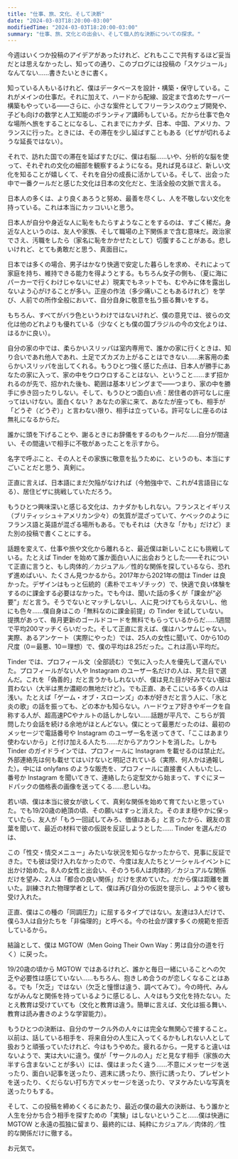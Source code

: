 ```yaml
---
title: "仕事、旅、文化、そして決断"
date: "2024-03-03T18:20:00-03:00"
modifiedTime: "2024-03-03T18:20:00-03:00"
summary: "仕事、旅、文化との出会い、そして個人的な決断についての探求。"
---
```


今週はいくつか投稿のアイデアがあったけれど、どれもここで共有するほど妥当だとは思えなかったし、知っての通り、このブログには投稿の「スケジュール」なんてない……書きたいときに書く。

知っている人もいるけれど、僕はデータベースを設計・構築・保守している。これがメインの仕事だ。それに加えて、ハードから配線、設定まで含めたサーバー構築もやっている——さらに、小さな案件としてフリーランスのウェブ開発や、子ども向けの数学と人工知能のボランティア講師もしている。だから仕事で色々な場所へ旅をすることになるし、これまでにカナダ、日本、中国、アメリカ、フランスに行った。ときには、その滞在を少し延ばすこともある（ビザが切れるような延長ではない）。

それで、訪れた国での滞在を延ばすたびに、僕は右脳……いや、分析的な脳を使って、それぞれの文化の細部を観察するようになる。見れば見るほど、新しい文化を知ることが嬉しくて、それを自分の成長に活かしている。そして、出会った中で一番クールだと感じた文化は日本の文化だと、生活全般の文脈で言える。

日本人の多くは、より良くあろうと努め、最善を尽くし、人を不敬しない文化を持っている。これは本当にカッコいいと思う。

日本人が自分や身近な人に恥をもたらすようなことをするのは、すごく稀だ。身近な人というのは、友人や家族、そして職場の上下関係まで含む意味だ。政治家でさえ、汚職をしたら（家名に恥をかかせたとして）切腹することがある。悲しいけれど、とても勇敢だと思う、真面目に。

日本では多くの場合、男子はかなり快適で安定した暮らしを求め、それによって家庭を持ち、維持できる能力を得ようとする。もちろん女子の側も、（夏に海にパーカーで行くわけじゃないにせよ）現実でもネットでも、むやみに体を露出しないよう心がけることが多い。正座の作法（多少痛いこともあるけれど）を学び、人前での所作全般において、自分自身に敬意を払う振る舞いをする。

もちろん、すべてがバラ色というわけではないけれど、僕の意見では、彼らの文化は他のどれよりも優れている（少なくとも僕の国ブラジルの今の文化よりは、はるかに良い）。

自分の家の中では、柔らかいスリッパは室内専用で、誰かの家に行くときは、知り合いであれ他人であれ、土足でズカズカ上がることはできない……来客用の柔らかいスリッパを出してくれる。もうひとつ強く感じた点は、日本人が勝手にあなたの家に入って、家の中をウロウロすることはない、ということ……まず招かれるのが先で、招かれた後も、範囲は基本リビングまで——つまり、家の中を勝手に歩き回ったりしない。そして、もうひとつ面白い点：居住者の許可なしに座ってはいけない。面白くない？ あなたの家に来て、あなたが座っても、相手が「どうぞ（どうぞ）」と言わない限り、相手は立っている。許可なしに座るのは無礼になるからだ。

誰かに頭を下げることや、謝るときにお辞儀をするのもクールだ……自分が間違い、その間違いで相手に不敬があったことを示すから。

名字で呼ぶこと、その人とその家族に敬意を払うために、というのも、本当にすごいことだと思う、真剣に。

正直に言えば、日本語にまだ欠陥がなければ（今勉強中で、これが4言語目になる）、居住ビザに挑戦していただろう。

もうひとつ興味深いと感じる文化は、カナダかもしれない。フランスとイギリス（ブリティッシュ＋アメリカン少々）の気質が混ざっていて、ケベックのようにフランス語と英語が混ざる場所もある。でもそれは（大きな「かも」だけど）また別の投稿で書くことにする。

話題を変えて、仕事や旅や文化から離れると、最近僕は新しいことにも挑戦している。たとえば Tinder を始めて誰か面白い人に出会おうとした——それについて正直に言うと、もし肉体的／カジュアル／性的な関係を探しているなら、恐れず進めばいい、たくさん見つかるから。2017年から2021年の間は Tinder は良かった。デザインはもっと伝統的（素朴でエキゾチック）で、快適で良い体験をするのに課金する必要はなかった。でも今は、聞いた話の多くが「課金が“必要”」だと言う。そうでないとマッチしないし、人に見つけてもらえないし、他にも色々……僕自身はこの「無料なのに課金前提」の Tinder を試していない。提携があって、毎月更新のゴールドコードを無料でもらっているからだ……1週間で平均200マッチくらいだった。そして正直に言えば、僕はハンサムじゃない。実際、あるアンケート（実際にやった）では、25人の女性に聞いて、0から10の尺度（0＝最悪、10＝理想）で、僕の平均は8.25だった。これは高い平均だ。

Tinder では、プロフィール文（全部読む）で気に入った人を優先して選んでいた。プロフィールがない人や Instagram のユーザー名だけの人は、見た目で選んだ。これを「偽善的」だと言うかもしれないが、僕は見た目が好みでない服は買わない（大半は黒か濃紺の無地だけど）。でも正直、あそこにいる多くの人は浅い。たとえば「ゲーム・オブ・スローンズ」の本が好きだと言う人に、「氷と炎の歌」の話を振っても、どの本かも知らない。ハードウェア好きやギークを自称する人が、超高速PCやナルトの話しかしない……話題が平凡で、こちらが質問したり会話を続ける余地がほとんどない。僕にとって最悪だったのは、最初のメッセージで電話番号や Instagram のユーザー名を送ってきて、「ここはあまり使わないから」と付け加える人たち……だからアカウントを消した。しかも Tinder のガイドラインでは、プロフィールに Instagram を載せるのは禁止だ。外部連絡先は何も載せてはいけないと明記されている（実際、何人かは通報した）。中には onlyfans のような販売を、プロフィールに直接書く人もいたし、番号か Instagram を聞いてきて、連絡したら定型文から始まって、すぐにヌードパックの価格表の画像を送ってくる……悲しいね。

若い頃、僕は本当に彼女が欲しくて、真剣な関係を始めて育てたいと思っていた。でも19/20歳の絶頂の頃、その願いはすっと消えた。そのまま穏やかに保っていたら、友人が「もう一回試してみろ、価値はある」と言ったから、親友の言葉を聞いて、最近の材料で彼の仮説を反証しようとした…… Tinder を選んだのは、

この「性交・情交メニュー」みたいな状況を知らなかったからで、見事に反証できた。でも彼は受け入れなかったので、今度は友人たちとソーシャルイベントに出かけ始めた。8人の女性と出会い、そのうち6人は肉体的／カジュアルな関係だけを望み、2人は「都合の良い関係」だけを求めていた。だから僕は距離を置いた。訓練された物理学者として、僕は再び自分の仮説を提示し、ようやく彼も受け入れた。

正直、僕はこの種の「同調圧力」に屈するタイプではない。友達は3人だけで、僕ら3人は自分たちを「非倫理的」と呼べる。今の社会が課す多くの規範を拒否しているから。

結論として、僕は MGTOW（Men Going Their Own Way：男は自分の道を行く）に戻った。

19/20歳の頃から MGTOW ではあるけれど、誰かと毎日一緒にいることへの欠乏や必要性は感じていない……もちろん、抱きしめ合うのが恋しくなることはある。でも「欠乏」ではない（欠乏と憧憬は違う、調べてみて）。今の時代、みんながみんなと関係を持っているように感じるし、人々はもう文化を持たない。たとえ教育は受けていても（文化と教育は違う。簡単に言えば、文化は振る舞い、教育は読み書きのような学習能力）。

もうひとつの決断は、自分のサークル外の人々には完全な無関心で接すること。以前は、話している相手を、将来自分の人生に入ってくるかもしれない人として扱おうと頑張っていたけれど、今はもうやめた。疲れるから。一見すると違いはないようで、実は大いに違う。僕が「サークルの人」だと見なす相手（家族の大半すら含まないことが多い）には、僕はまったく違う……不意にメッセージを送ったり、面白い記事を送ったり、週末に誘ったり、旅行に誘ったり、プレゼントを送ったり、くだらない打ち方でメッセージを送ったり、マヌケみたいな写真を送ったりもする。

そして、この投稿を締めくくるにあたり、最近の僕の最大の決断は、もう誰かと人生を分かち合う相手を探すための「実験」はしないということ……僕は快適に MGTOW と永遠の孤独に留まり、最終的には、純粋にカジュアル／肉体的／性的な関係だけに徹する。

お元気で。
